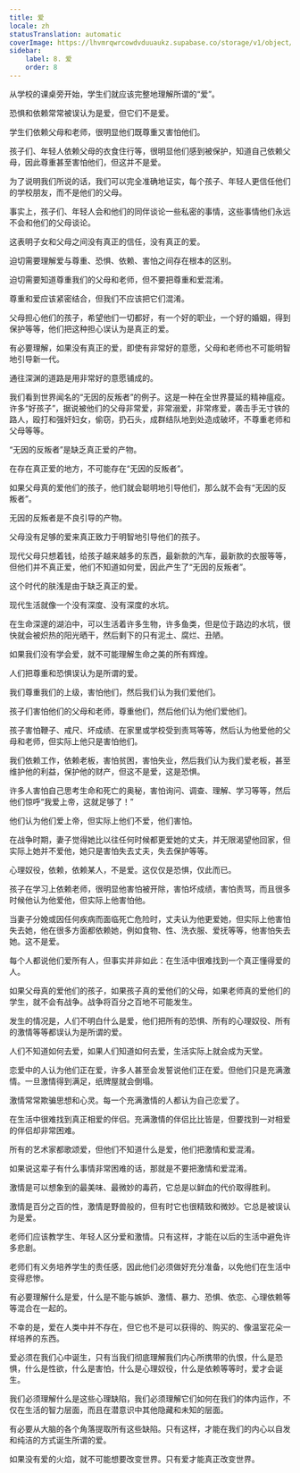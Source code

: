 ```yaml
---
title: 爱
locale: zh
statusTranslation: automatic
coverImage: https://lhvmrqwrcowdvduuaukz.supabase.co/storage/v1/object/public/strapi-uploads/small_cover-educacion-fundamental.webp-2d51a7828a2b1309555be27f7e2a61a0.webp
sidebar:
    label: 8. 爱
    order: 8
---
```

从学校的课桌旁开始，学生们就应该完整地理解所谓的“爱”。

恐惧和依赖常常被误认为是爱，但它们不是爱。

学生们依赖父母和老师，很明显他们既尊重又害怕他们。

孩子们、年轻人依赖父母的衣食住行等，很明显他们感到被保护，知道自己依赖父母，因此尊重甚至害怕他们，但这并不是爱。

为了说明我们所说的话，我们可以完全准确地证实，每个孩子、年轻人更信任他们的学校朋友，而不是他们的父母。

事实上，孩子们、年轻人会和他们的同伴谈论一些私密的事情，这些事情他们永远不会和他们的父母谈论。

这表明子女和父母之间没有真正的信任，没有真正的爱。

迫切需要理解爱与尊重、恐惧、依赖、害怕之间存在根本的区别。

迫切需要知道尊重我们的父母和老师，但不要把尊重和爱混淆。

尊重和爱应该紧密结合，但我们不应该把它们混淆。

父母担心他们的孩子，希望他们一切都好，有一个好的职业，一个好的婚姻，得到保护等等，他们把这种担心误认为是真正的爱。

有必要理解，如果没有真正的爱，即使有非常好的意愿，父母和老师也不可能明智地引导新一代。

通往深渊的道路是用非常好的意愿铺成的。

我们看到世界闻名的“无因的反叛者”的例子。这是一种在全世界蔓延的精神瘟疫。许多“好孩子”，据说被他们的父母非常爱，非常溺爱，非常疼爱，袭击手无寸铁的路人，殴打和强奸妇女，偷窃，扔石头，成群结队地到处造成破坏，不尊重老师和父母等等。

“无因的反叛者”是缺乏真正爱的产物。

在存在真正爱的地方，不可能存在“无因的反叛者”。

如果父母真的爱他们的孩子，他们就会聪明地引导他们，那么就不会有“无因的反叛者”。

无因的反叛者是不良引导的产物。

父母没有足够的爱来真正致力于明智地引导他们的孩子。

现代父母只想着钱，给孩子越来越多的东西，最新款的汽车，最新款的衣服等等，但他们并不真正爱，他们不知道如何爱，因此产生了“无因的反叛者”。

这个时代的肤浅是由于缺乏真正的爱。

现代生活就像一个没有深度、没有深度的水坑。

在生命深邃的湖泊中，可以生活着许多生物，许多鱼类，但是位于路边的水坑，很快就会被炽热的阳光晒干，然后剩下的只有泥土、腐烂、丑陋。

如果我们没有学会爱，就不可能理解生命之美的所有辉煌。

人们把尊重和恐惧误认为是所谓的爱。

我们尊重我们的上级，害怕他们，然后我们认为我们爱他们。

孩子们害怕他们的父母和老师，尊重他们，然后他们认为他们爱他们。

孩子害怕鞭子、戒尺、坏成绩、在家里或学校受到责骂等等，然后认为他爱他的父母和老师，但实际上他只是害怕他们。

我们依赖工作，依赖老板，害怕贫困，害怕失业，然后我们认为我们爱老板，甚至维护他的利益，保护他的财产，但这不是爱，这是恐惧。

许多人害怕自己思考生命和死亡的奥秘，害怕询问、调查、理解、学习等等，然后他们惊呼“我爱上帝，这就足够了！”

他们认为他们爱上帝，但实际上他们不爱，他们害怕。

在战争时期，妻子觉得她比以往任何时候都更爱她的丈夫，并无限渴望他回家，但实际上她并不爱他，她只是害怕失去丈夫，失去保护等等。

心理奴役，依赖，依赖某人，不是爱。这仅仅是恐惧，仅此而已。

孩子在学习上依赖老师，很明显他害怕被开除，害怕坏成绩，害怕责骂，而且很多时候他认为他爱他，但实际上他害怕他。

当妻子分娩或因任何疾病而面临死亡危险时，丈夫认为他更爱她，但实际上他害怕失去她，他在很多方面都依赖她，例如食物、性、洗衣服、爱抚等等，他害怕失去她。这不是爱。

每个人都说他们爱所有人，但事实并非如此：在生活中很难找到一个真正懂得爱的人。

如果父母真的爱他们的孩子，如果孩子真的爱他们的父母，如果老师真的爱他们的学生，就不会有战争。战争将百分之百地不可能发生。

发生的情况是，人们不明白什么是爱，他们把所有的恐惧、所有的心理奴役、所有的激情等等都误认为是所谓的爱。

人们不知道如何去爱，如果人们知道如何去爱，生活实际上就会成为天堂。

恋爱中的人认为他们正在爱，许多人甚至会发誓说他们正在爱。但他们只是充满激情。一旦激情得到满足，纸牌屋就会倒塌。

激情常常欺骗思想和心灵。每一个充满激情的人都认为自己恋爱了。

在生活中很难找到真正相爱的伴侣。充满激情的伴侣比比皆是，但要找到一对相爱的伴侣却非常困难。

所有的艺术家都歌颂爱，但他们不知道什么是爱，他们把激情和爱混淆。

如果说这辈子有什么事情非常困难的话，那就是不要把激情和爱混淆。

激情是可以想象到的最美味、最微妙的毒药，它总是以鲜血的代价取得胜利。

激情是百分之百的性，激情是野兽般的，但有时它也很精致和微妙。它总是被误认为是爱。

老师们应该教学生、年轻人区分爱和激情。只有这样，才能在以后的生活中避免许多悲剧。

老师们有义务培养学生的责任感，因此他们必须做好充分准备，以免他们在生活中变得悲惨。

有必要理解什么是爱，什么是不能与嫉妒、激情、暴力、恐惧、依恋、心理依赖等等混合在一起的。

不幸的是，爱在人类中并不存在，但它也不是可以获得的、购买的、像温室花朵一样培养的东西。

爱必须在我们心中诞生，只有当我们彻底理解我们内心所携带的仇恨，什么是恐惧，什么是性欲，什么是害怕，什么是心理奴役，什么是依赖等等时，爱才会诞生。

我们必须理解什么是这些心理缺陷，我们必须理解它们如何在我们的体内运作，不仅在生活的智力层面，而且在潜意识中其他隐藏和未知的层面。

有必要从大脑的各个角落提取所有这些缺陷。只有这样，才能在我们的内心以自发和纯洁的方式诞生所谓的爱。

如果没有爱的火焰，就不可能想要改变世界。只有爱才能真正改变世界。

